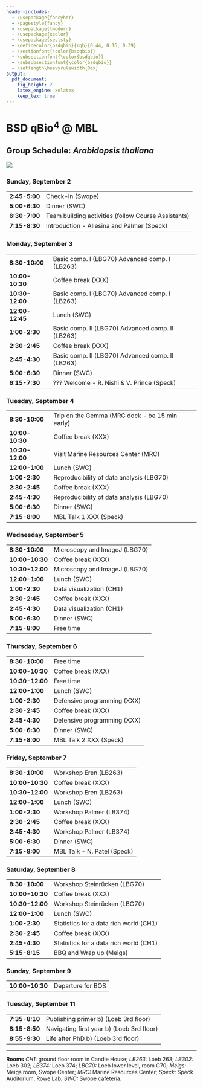 ```yaml
---
header-includes:
  - \usepackage{fancyhdr}
  - \pagestyle{fancy}
  - \usepackage{lmodern}
  - \usepackage{xcolor}
  - \usepackage{sectsty}
  - \definecolor{bsdqbio}{rgb}{0.44, 0.16, 0.39}
  - \sectionfont{\color{bsdqbio}}
  - \subsectionfont{\color{bsdqbio}}
  - \subsubsectionfont{\color{bsdqbio}}
  - \setlength\heavyrulewidth{0ex}
output:
  pdf_document:
    fig_height: 2
    latex_engine: xelatex
    keep_tex: true
---
```

# BSD qBio$^4$ @ MBL

## Group Schedule: *Arabidopsis thaliana*
 ![](https://github.com/StefanoAllesina/BSD-QBio4/raw/master/logo_group/Arabidopsis_thaliana.png)     

### Sunday, September 2 

------------------    -----------------------------------------------------
**2:45-5:00**         Check-in (Swope)                                     
**5:00-6:30**         Dinner (SWC)                                         
**6:30-7:00**         Team building activities (follow Course Assistants)  
**7:15-8:30**         Introduction - Allesina and Palmer (Speck)           
------------------    -----------------------------------------------------

### Monday, September 3 

------------------    -----------------------------------------------------
**8:30-10:00**        Basic comp. I (LBG70) Advanced comp. I (LB263)       
**10:00-10:30**       Coffee break (XXX)                                   
**10:30-12:00**       Basic comp. I (LBG70) Advanced comp. I (LB263)       
**12:00-12:45**       Lunch (SWC)                                          
**1:00-2:30**         Basic comp. II (LBG70) Advanced comp. II (LB263)     
**2:30-2:45**         Coffee break (XXX)                                   
**2:45-4:30**         Basic comp. II (LBG70) Advanced comp. II (LB263)     
**5:00-6:30**         Dinner (SWC)                                         
**6:15-7:30**         ??? Welcome - R. Nishi & V. Prince (Speck)           
------------------    -----------------------------------------------------

### Tuesday, September 4 

------------------    -----------------------------------------------------
**8:30-10:00**        Trip on the Gemma (MRC dock - be 15 min early)       
**10:00-10:30**       Coffee break (XXX)                                   
**10:30-12:00**       Visit Marine Resources Center (MRC)                  
**12:00-1:00**        Lunch (SWC)                                          
**1:00-2:30**         Reproducibility of data analysis (LBG70)             
**2:30-2:45**         Coffee break (XXX)                                   
**2:45-4:30**         Reproducibility of data analysis (LBG70)             
**5:00-6:30**         Dinner (SWC)                                         
**7:15-8:00**         MBL Talk 1 XXX (Speck)                               
------------------    -----------------------------------------------------

### Wednesday, September 5 

------------------    -----------------------------------------------------
**8:30-10:00**        Microscopy and ImageJ (LBG70)                        
**10:00-10:30**       Coffee break (XXX)                                   
**10:30-12:00**       Microscopy and ImageJ (LBG70)                        
**12:00-1:00**        Lunch (SWC)                                          
**1:00-2:30**         Data visualization (CH1)                             
**2:30-2:45**         Coffee break (XXX)                                   
**2:45-4:30**         Data visualization (CH1)                             
**5:00-6:30**         Dinner (SWC)                                         
**7:15-8:00**         Free time                                            
------------------    -----------------------------------------------------

### Thursday, September 6 

------------------    -----------------------------------------------------
**8:30-10:00**        Free time                                            
**10:00-10:30**       Coffee break (XXX)                                   
**10:30-12:00**       Free time                                            
**12:00-1:00**        Lunch (SWC)                                          
**1:00-2:30**         Defensive programming (XXX)                          
**2:30-2:45**         Coffee break (XXX)                                   
**2:45-4:30**         Defensive programming (XXX)                          
**5:00-6:30**         Dinner (SWC)                                         
**7:15-8:00**         MBL Talk 2 XXX (Speck)                               
------------------    -----------------------------------------------------

### Friday, September 7 

------------------    -----------------------------------------------------
**8:30-10:00**        Workshop Eren (LB263)                                
**10:00-10:30**       Coffee break (XXX)                                   
**10:30-12:00**       Workshop Eren (LB263)                                
**12:00-1:00**        Lunch (SWC)                                          
**1:00-2:30**         Workshop Palmer (LB374)                              
**2:30-2:45**         Coffee break (XXX)                                   
**2:45-4:30**         Workshop Palmer (LB374)                              
**5:00-6:30**         Dinner (SWC)                                         
**7:15-8:00**         MBL Talk -  N. Patel (Speck)                         
------------------    -----------------------------------------------------

### Saturday, September 8 

------------------    -----------------------------------------------------
**8:30-10:00**        Workshop Steinrücken (LBG70)                         
**10:00-10:30**       Coffee break (XXX)                                   
**10:30-12:00**       Workshop Steinrücken (LBG70)                         
**12:00-1:00**        Lunch (SWC)                                          
**1:00-2:30**         Statistics for a data rich world (CH1)               
**2:30-2:45**         Coffee break (XXX)                                   
**2:45-4:30**         Statistics for a data rich world (CH1)               
**5:15-8:15**         BBQ and Wrap up (Meigs)                              
------------------    -----------------------------------------------------

### Sunday, September 9 

------------------    -----------------------------------------------------
**10:00-10:30**       Departure for BOS                                    
------------------    -----------------------------------------------------

### Tuesday, September 11 

------------------    -----------------------------------------------------
**7:35-8:10**         Publishing primer b) (Loeb 3rd floor)                
**8:15-8:50**         Navigating first year b) (Loeb 3rd floor)            
**8:55-9:30**         Life after PhD b) (Loeb 3rd floor)                   
------------------    -----------------------------------------------------



-------


**Rooms** *CH1:* ground floor room in Candle House; *LB263:* Loeb 263; *LB302:* Loeb 302; *LB374:* Loeb 374; 
*LBG70:* Loeb lower level, room G70; *Meigs:* Meigs room, Swope Center; *MRC:* Marine Resources Center; *Speck:* Speck Auditorium, Rowe Lab; *SWC:* Swope cafeteria.
  
